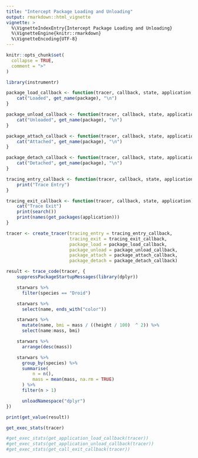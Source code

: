 ```yaml
---
title: "Intercept Package Loading and Unloading"
output: rmarkdown::html_vignette
vignette: >
  %\VignetteIndexEntry{Intercept Package Loading and Unloading}
  %\VignetteEngine{knitr::rmarkdown}
  %\VignetteEncoding{UTF-8}
---
```


```r
knitr::opts_chunk$set(
  collapse = TRUE,
  comment = ">"
)
```

```r
library(instrumentr)
```

```r

package_load_callback <- function(tracer, callback, state, application, package) {
    cat("Loaded", get_name(package), "\n")
}

package_unload_callback <- function(tracer, callback, state, application, package) {
    cat("Unloaded", get_name(package), "\n")
}

package_attach_callback <- function(tracer, callback, state, application, package) {
    cat("Attached", get_name(package), "\n")
}

package_detach_callback <- function(tracer, callback, state, application, package) {
    cat("Detached", get_name(package), "\n")
}

tracing_entry_callback <- function(tracer, callback, state, application) {
    print("Trace Entry")
}

tracing_exit_callback <- function(tracer, callback, state, application) {
    cat("Trace Exit")
    print(search())
    print(names(get_packages(application)))
}

tracer <- create_tracer(tracing_entry = tracing_entry_callback,
                        tracing_exit = tracing_exit_callback,
                        package_load = package_load_callback,
                        package_unload = package_unload_callback,
                        package_attach = package_attach_callback,
                        package_detach = package_detach_callback)
```

```r
result <- trace_code(tracer, {
    suppressPackageStartupMessages(library(dplyr))

    starwars %>%
      filter(species == "Droid")

    starwars %>%
      select(name, ends_with("color"))

    starwars %>%
      mutate(name, bmi = mass / ((height / 100)  ^ 2)) %>%
      select(name:mass, bmi)

    starwars %>%
      arrange(desc(mass))

    starwars %>%
      group_by(species) %>%
      summarise(
          n = n(),
          mass = mean(mass, na.rm = TRUE)
      ) %>%
      filter(n > 1)

      unloadNamespace("dplyr")
})

print(get_value(result))

get_exec_stats(tracer)

#get_exec_stats(get_application_load_callback(tracer))
#get_exec_stats(get_application_unload_callback(tracer))
#get_exec_stats(get_call_exit_callback(tracer))
```
